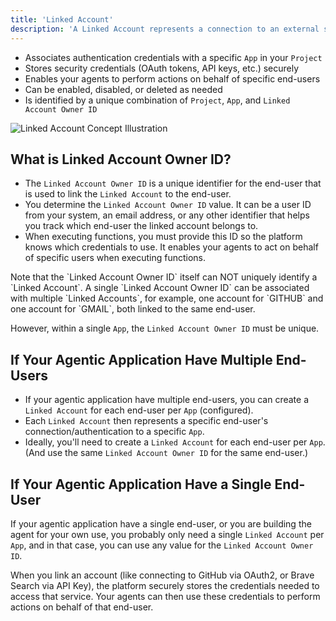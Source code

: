 ```yaml
---
title: 'Linked Account'
description: 'A Linked Account represents a connection to an external service (App) for a specific end-user'
---
```



- Associates authentication credentials with a specific `App` in your `Project`
- Stores security credentials (OAuth tokens, API keys, etc.) securely
- Enables your agents to perform actions on behalf of specific end-users
- Can be enabled, disabled, or deleted as needed
- Is identified by a unique combination of `Project`, `App`, and `Linked Account Owner ID`


<Frame>
  <img src="/images/platform/link-account.png" alt="Linked Account Concept Illustration" />
</Frame>


## What is Linked Account Owner ID?

- The `Linked Account Owner ID` is a unique identifier for the end-user that is used to link the `Linked Account` to the end-user.
- You determine the `Linked Account Owner ID` value. It can be a user ID from your system, an email address, or any other identifier that helps you track which end-user the linked account belongs to. 
- When executing functions, you must provide this ID so the platform knows which credentials to use. It enables your agents to act on behalf of specific users when executing functions.


<Note>
Note that the `Linked Account Owner ID` itself can NOT uniquely identify a `Linked Account`.
A single `Linked Account Owner ID` can be associated with multiple `Linked Accounts`, for example, one account for `GITHUB` and one account for `GMAIL`, both linked to the same end-user.

However, within a single `App`, the `Linked Account Owner ID` must be unique.
</Note>




## If Your Agentic Application Have Multiple End-Users

- If your agentic application have multiple end-users, you can create a `Linked Account` for each end-user per `App` (configured).
- Each `Linked Account` then represents a specific end-user's connection/authentication to a specific `App`.
- Ideally, you'll need to create a `Linked Account` for each end-user per `App`. (And use the same `Linked Account Owner ID` for the same end-user.)

## If Your Agentic Application Have a Single End-User

If your agentic application have a single end-user, or you are building the agent for your own use, you probably only need a single `Linked Account` per `App`, and in that case, you can use any value for the `Linked Account Owner ID`.

<Note>
  When you link an account (like connecting to GitHub via OAuth2, or Brave Search via API Key), the platform securely stores the credentials needed to access that service. Your agents can then use these credentials to perform actions on behalf of that end-user.
</Note>